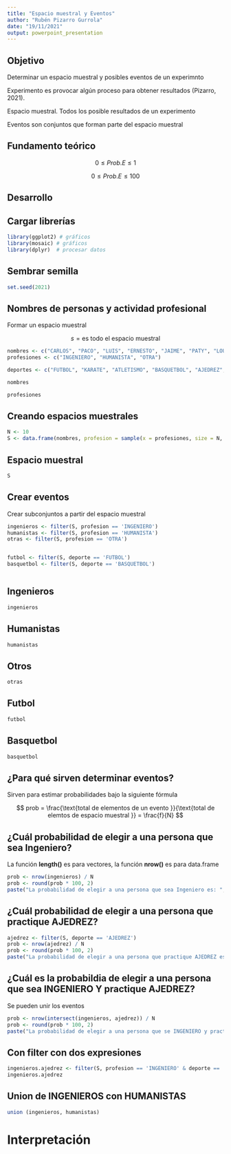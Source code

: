 ---
title: "Espacio muestral y Eventos"
author: "Rubén Pizarro Gurrola"
date: "19/11/2021"
output: powerpoint_presentation
---


## Objetivo 

Determinar un espacio muestral y posibles eventos de un experimnto

Experimento es provocar algún proceso para obtener resultados (Pizarro, 2021).

Espacio muestral. Todos los posible resultados de un experimento

Eventos son conjuntos que forman parte del espacio muestral

## Fundamento teórico

$$
0 \le Prob.E \le 1
$$

$$
0 \le Prob.E \le 100%
$$

## Desarrollo

## Cargar librerías
```{r message=FALSE, warning=FALSE}
library(ggplot2) # gráficos
library(mosaic) # gráficos
library(dplyr)  # procesar datos
```

## Sembrar semilla
```{r}
set.seed(2021)
```


## Nombres de personas y actividad profesional

Formar un espacio muestral

$$
s =\text {es todo el espacio muestral}
$$

```{r}
nombres <- c("CARLOS", "PACO", "LUIS", "ERNESTO", "JAIME", "PATY", "LOURDES" ,"ADRIANA", "JOSE", "CRISTINA")
profesiones <- c("INGENIERO", "HUMANISTA", "OTRA")

deportes <- c("FUTBOL", "KARATE", "ATLETISMO", "BASQUETBOL", "AJEDREZ", "TENIS")

nombres

profesiones

```

## Creando espacios muestrales
```{r}
N <- 10
S <- data.frame(nombres, profesion = sample(x = profesiones, size = N, replace = TRUE, prob = c(0.40, 0.30, 0.30)), deporte = sample(x = deportes, size = N, replace = TRUE))

```

## Espacio muestral
```{r}
S
```


## Crear eventos
Crear subconjuntos a partir del espacio muestral
```{r}
ingenieros <- filter(S, profesion == 'INGENIERO') 
humanistas <- filter(S, profesion == 'HUMANISTA') 
otras <- filter(S, profesion == 'OTRA') 


futbol <- filter(S, deporte == 'FUTBOL')  
basquetbol <- filter(S, deporte == 'BASQUETBOL')  



```

## Ingenieros
```{r}
ingenieros
```

## Humanistas
```{r}
humanistas
```

## Otros
```{r}
otras
```

## Futbol
```{r}
futbol
```


## Basquetbol

```{r}
basquetbol
```


## ¿Para qué sirven determinar eventos?

Sirven para estimar probabilidades bajo la siguiente fórmula

$$
prob = \frac{\text{total de elementos de un evento }}{\text{total de elemtos de espacio muestral }} = \frac{f}{N}
$$


## ¿Cuál probabilidad de elegir a una persona que sea Ingeniero?

La función **length()** es para vectores, la función **nrow()** es para data.frame
```{r}
prob <- nrow(ingenieros) / N
prob <- round(prob * 100, 2)
paste("La probabilidad de elegir a una persona que sea Ingeniero es: ", prob, "%")
```

## ¿Cuál probabilidad de elegir a una persona que practique AJEDREZ?
```{r}
ajedrez <- filter(S, deporte == 'AJEDREZ')
prob <- nrow(ajedrez) / N
prob <- round(prob * 100, 2)
paste("La probabilidad de elegir a una persona que practique AJEDREZ es: ", prob, "%")
```


## ¿Cuál es la probabildia de elegir a una persona que sea INGENIERO Y practique AJEDREZ?

Se pueden unir los eventos
```{r}
prob <- nrow(intersect(ingenieros, ajedrez)) / N
prob <- round(prob * 100, 2)
paste("La probabilidad de elegir a una persona que se INGENIERO y practique AJEDREZ es: ", prob, "%")
```


## Con filter con dos expresiones
```{r}
ingenieros.ajedrez <- filter(S, profesion == 'INGENIERO' & deporte == 'AJEDREZ')
ingenieros.ajedrez
```


## Union de INGENIEROS con HUMANISTAS
```{r}
union (ingenieros, humanistas)
```




# Interpretación